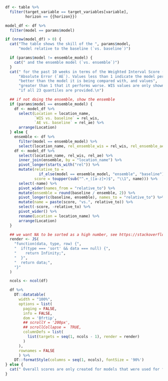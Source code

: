 ```r
df <- table %>%
  filter(target_variable == target_variables[variable],
         horizon == {{horizon}})

model_df <- df %>%
  filter(model == params$model)

if (nrow(model_df) > 0) {
  cat("The table shows the skill of the ", params$model,
      "model relative to the baseline (`vs. baseline`)")

  if (params$model != ensemble_model) {
    cat(" and the ensemble model (`vs. ensemble`)")
  }
  cat(" for the past 10 weeks in terms of the Weighted Interval Score (`WIS`) and ",
      "Absolute Error (`AE`). Values less than 1 indicate the model performs",
      "better than the model it is being compared with, and values",
      "greater than 1 that it performs worse. WIS values are only shown",
      "if all 23 quantiles are provided.\n")

  ## if not doing the ensemble, show the ensemble
  if (params$model == ensemble_model) {
    df <- model_df %>%
      select(Location = location_name,
             `WIS vs. baseline` = rel_wis,
             `AE vs. baseline` = rel_ae) %>%
      arrange(Location)
  } else {
    ensemble <- df %>%
      filter(model == ensemble_model) %>%
      select(location_name, rel_ensemble_wis = rel_wis, rel_ensemble_ae = rel_ae)
    df <- model_df %>%
      select(location_name, rel_wis, rel_ae) %>%
      inner_join(ensemble, by = "location_name") %>%
      pivot_longer(starts_with("rel")) %>%
      mutate(relative_to =
               if_else(model == ensemble_model, "ensemble", "baseline"),
             score = toupper(sub("^.+_([a-z]+)$", "\\1", name))) %>%
      select(-name) %>%
      pivot_wider(names_from = "relative_to") %>%
      mutate(ensemble = round(baseline / ensemble, 2)) %>%
      pivot_longer(c(baseline, ensemble), names_to = "relative_to") %>%
      mutate(name = paste(score, "vs.", relative_to)) %>%
      select(-score, -relative_to) %>%
      pivot_wider() %>%
      rename(Location = location_name) %>%
      arrange(Location)
  }

  ## we want NA to be sorted as a high number, see https://stackoverflow.com/a/65897972
  render <- JS(
    "function(data, type, row) {",
    "  if(type === 'sort' && data === null) {",
    "    return Infinity;",
    "  }",
    "  return data;",
    "}"
  )

  ncols <- ncol(df)

  df %>%
    DT::datatable(
      width = "100%",
      options = list(
        paging = FALSE,
        info = FALSE,
        dom = 'Bfrtip',
        ## scrollY = '200px',
        ## scrollCollapse =  TRUE,
        columnDefs = list(
          list(targets = seq(1, ncols - 1), render = render)
        )
      ),
      rownames = FALSE
      ) %>%
    DT::formatStyle(columns = seq(1, ncols), fontSize = '90%')
} else {
  cat(" Overall scores are only created for models that were used for forecasts in each of the last 4 weeks, excluding periods during which there were anomalies in the data. At the moment the model does not fulfill that criterion." )
}
```
